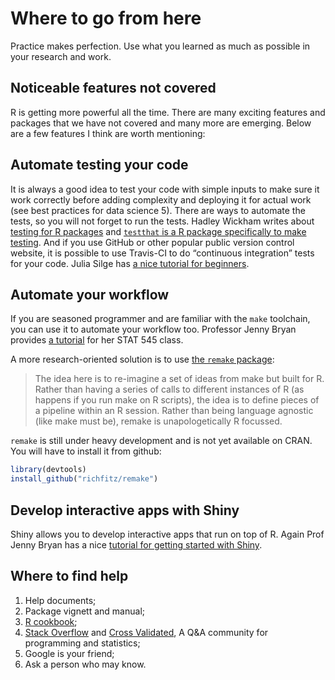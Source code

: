 # Where to go from here

Practice makes perfection. Use what you learned as much as possible in your research and work.

## Noticeable features not covered
R is getting more powerful all the time. There are many exciting features and packages that we have not covered and many more are emerging. Below are a few features I think are worth mentioning:

## Automate testing your code

It is always a good idea to test your code with simple inputs to make sure it work correctly before adding complexity and deploying it for actual work (see best practices for data science 5). There are ways to automate the tests, so you will not forget to run the tests. Hadley Wickham writes about [testing for R packages](http://r-pkgs.had.co.nz/tests.html) and [`testthat` is a R package specifically to make testing](https://github.com/r-lib/testthat). And if you use GitHub or other popular public version control website, it is possible to use Travis-CI to do "continuous integration" tests for your code. Julia Silge has [a nice tutorial for beginners](https://juliasilge.com/blog/beginners-guide-to-travis/).

## Automate your workflow

If you are seasoned programmer and are familiar with the `make` toolchain, you can use it to automate your workflow too. Professor Jenny Bryan provides [a tutorial](http://stat545.com/automation00_index.html) for her STAT 545 class.

A more research-oriented solution is to use [the `remake` package](https://github.com/richfitz/remake):

> The idea here is to re-imagine a set of ideas from make but built for R. Rather than having a series of calls to different instances of R (as happens if you run make on R scripts), the idea is to define pieces of a pipeline within an R session. Rather than being language agnostic (like make must be), remake is unapologetically R focussed.

`remake` is still under heavy development and is not yet available on CRAN. You will have to install it from github:

```r
library(devtools)
install_github("richfitz/remake")
```

## Develop interactive apps with Shiny

Shiny allows you to develop interactive apps that run on top of R. Again Prof Jenny Bryan has a nice [tutorial for getting started with Shiny](http://stat545.com/shiny00_index.html).

## Where to find help

1. Help documents;
1. Package vignett and manual;
1. [R cookbook](http://www.cookbook-r.com/);
1. [Stack Overflow](http://stackoverflow.com/questions/tagged/r) and [Cross Validated](https://stats.stackexchange.com/), A Q&A community for programming and statistics;
1. Google is your friend;
1. Ask a person who may know.

